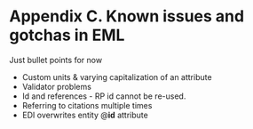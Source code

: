 # Appendix C. Known issues and gotchas in EML {#sec-appendix-c .unnumbered}

Just bullet points for now



* Custom units & varying capitalization of an attribute
* Validator problems
* Id and references - RP id cannot be re-used. 
* Referring to citations multiple times
* EDI overwrites entity \@**id** attribute
